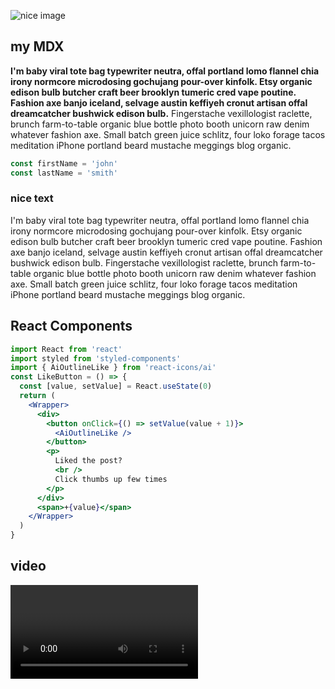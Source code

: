 
<section className="mdx-page">

![nice image](../assets/gatsby-1.png)

## my MDX

**I'm baby viral tote bag typewriter neutra, offal portland lomo flannel chia irony normcore microdosing gochujang pour-over kinfolk. Etsy organic edison bulb butcher craft beer brooklyn tumeric cred vape poutine. Fashion axe banjo iceland, selvage austin keffiyeh cronut artisan offal dreamcatcher bushwick edison bulb.** Fingerstache vexillologist raclette, brunch farm-to-table organic blue bottle photo booth unicorn raw denim whatever fashion axe. Small batch green juice schlitz, four loko forage tacos meditation iPhone portland beard mustache meggings blog organic.

<div className="code">

```js
const firstName = 'john'
const lastName = 'smith'
```

</div>

<div className="nice-text">
<h3>nice text</h3>

<FiInfo className="nice-text-icon"></FiInfo>

I'm baby viral tote bag typewriter neutra, offal portland lomo flannel chia irony normcore microdosing gochujang pour-over kinfolk. Etsy organic edison bulb butcher craft beer brooklyn tumeric cred vape poutine. Fashion axe banjo iceland, selvage austin keffiyeh cronut artisan offal dreamcatcher bushwick edison bulb. Fingerstache vexillologist raclette, brunch farm-to-table organic blue bottle photo booth unicorn raw denim whatever fashion axe. Small batch green juice schlitz, four loko forage tacos meditation iPhone portland beard mustache meggings blog organic.

</div>

<h2>React Components</h2>

<Counter />

```jsx
import React from 'react'
import styled from 'styled-components'
import { AiOutlineLike } from 'react-icons/ai'
const LikeButton = () => {
  const [value, setValue] = React.useState(0)
  return (
    <Wrapper>
      <div>
        <button onClick={() => setValue(value + 1)}>
          <AiOutlineLike />
        </button>
        <p>
          Liked the post?
          <br />
          Click thumbs up few times
        </p>
      </div>
      <span>+{value}</span>
    </Wrapper>
  )
}
```

<LikeButton />

<h2>video</h2>
<RegVideo />
<Video />

<h2>regular heading</h2>
<h2 title>title heading</h2>
<h4>inline code</h4>

`console.log('hello there')`

<h4>blockquote element</h4>

<blockquote display="default">
  I'm baby viral tote bag typewriter neutra, offal portland lomo flannel chia
  irony normcore microdosing gochujang pour-over kinfolk.
</blockquote>

<blockquote display="info">
  I'm baby viral tote bag typewriter neutra, offal portland lomo flannel chia
  irony normcore microdosing gochujang pour-over kinfolk.
</blockquote>

<blockquote display="warning">
  I'm baby viral tote bag typewriter neutra, offal portland lomo flannel chia
  irony normcore microdosing gochujang pour-over kinfolk.
</blockquote>

<blockquote>
  I'm baby viral tote bag typewriter neutra, offal portland lomo flannel chia
  irony normcore microdosing gochujang pour-over kinfolk. Etsy organic edison
  bulb butcher craft beer brooklyn tumeric cred vape poutine. Fashion axe banjo
  iceland, selvage austin keffiyeh cronut artisan offal dreamcatcher bushwick
  edison bulb. Fingerstache vexillologist raclette, brunch farm-to-table organic
  blue bottle photo booth unicorn raw denim whatever fashion axe. Small batch
  green juice schlitz, four loko forage tacos meditation iPhone portland beard
  mustache meggings blog organic.
</blockquote>

#### Javascript

```js
// comments
const name = 'john'
const channel = 'coding addict'

function featuredProducts(data) {
  return data.filter(item => {
    return item.featured === true
  })
}
featuredProducts()
```

#### JSX

```jsx
import React from 'react'

const Counter = () => {
  const [count, setCount] = React.useState(0)
  return (
    <section className="counter">
      <h4>show some love to MDX</h4>
      <h4>likes {count}</h4>
      <button className="btn btn-danger" onClick={() => setCount(count + 1)}>
        i like mdx
      </button>
    </section>
  )
}
export default Counter
```

#### HTML

```html
<h1>hello world</h1>
<p class="random">random text</p>
<section class="contact">
  <div class="title">
    <h1>contact us</h1>
  </div>
</section>
```

#### CSS

```css
max-width: 500px;
border-radius: var(--radius);
padding: 1rem 1.5rem;
background: var(--clr-grey-10);
text-align: center;
```

<Link to="/posts" className="btn center-btn">
  all posts
</Link>

</section>
